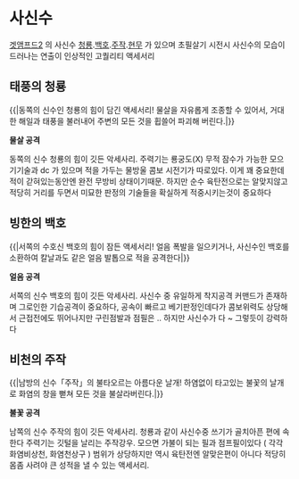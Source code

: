 = 사신수 =

[[겟앰프드2]] 의 사신수
[[청룡]].[[백호]].[[주작]].[[현무]]
가 있으며 초필살기 시전시
사신수의 모습이 드러나는 연출이 인상적인 고퀄리티 액세서리

== 태풍의 청룡 ==

{{{+2 '''동방청룡''' }}}

{{|동쪽의 신수인 청룡의 힘이 담긴 액세서리! 물살을 자유롭게 조종할 수 있어서,
거대한 해일과 태풍을 불러내어 주변의 모든 것을 휩쓸어 파괴해 버린다.|}}

'''물살 공격'''

동쪽의 신수 청룡의 힘이 깃든 악세사리.
주력기는 룡궁도(X) 무적 잠수가 가능한 모으기기술과 dc 가 있으며
적을 가두는 물방울 콤보 시전기가 따로있다.
이게 꽤 중요한데 적이 갇혀있는동안엔 완전 무방비 상태이기때문.
하지만 순수 육탄전으로는 알맞지않고 적당히 거리를 두면서
미묘한 판정의 기술들을 확실하게 적중시키는것이 중요하다

== 빙한의 백호 ==

{{{+2 '''서방백호''' }}}

{{|서쪽의 수호신 백호의 힘이 잠든 액세서리! 얼음 폭발을 일으키거나, 
사신수인 백호를 소환하여 칼날과도 같은 얼음 발톱으로 적을 공격한다|}}

'''얼음 공격'''

서쪽의 신수 백호의 힘이 깃든 악세사리.
사신수 중 유일하게 착지공격 커맨드가 존재하며
그로인한 기습공격이 중요하다, 공속이 빠르고 베기판정인데다가
콤보위력도 상당해서 근접전에도 뛰어나지만 구린점발과 점필은 ..
하지만 사신수가 다 ~ 그렇듯이 강력하다


== 비천의 주작 ==

{{{+2 '''남방주작''' }}}

{{|남방의 신수「주작」의 불타오르는 아름다운 날개! 
하염없이 타고있는 불꽃의 날개로 화염의 창을 뻗쳐 모든 것을 불살라버린다.|}}

'''불꽃 공격'''

남쪽의 신수 주작의 힘이 깃든 악세사리.
청룡과 같이 사신수중 쓰기가 골치아픈 편에 속한다
주력기는 깃털을 날리는 주작강우. 모으면 가불이 되는 필과 점프필이있다
( 각각 화염비상천, 화염천상구 )
범위가 상당하지만 역시 육탄전엔 알맞은편이 아니다
적당히 몸좀 사려야 큰 성적을 낼 수 있는 액세서리.


